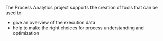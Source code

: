 The Process Analytics project supports the creation of tools that can be used to:
- give an overview of the execution data
- help to make the right choices for process understanding and optimization